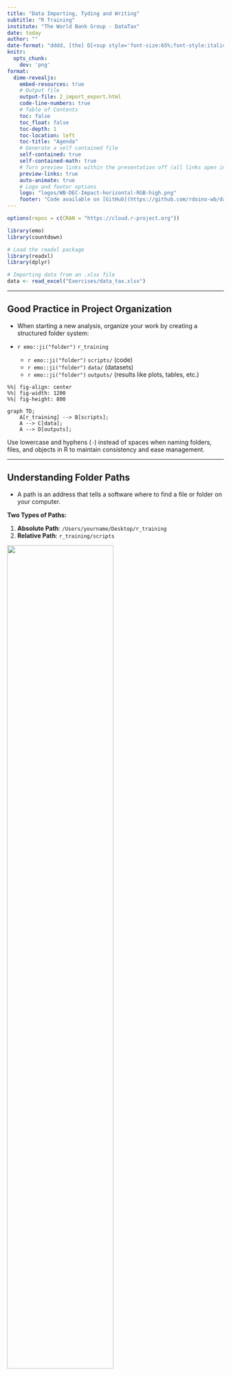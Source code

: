 ```yaml
---
title: "Data Importing, Tyding and Writing"
subtitle: "R Training"
institute: "The World Bank Group - DataTax"
date: today
author: ""
date-format: "dddd, [the] D[<sup style='font-size:65%;font-style:italic;'>th</sup>] [of] MMMM, YYYY"
knitr:
  opts_chunk:
    dev: 'png'
format:
  dime-revealjs:
    embed-resources: true
    # Output file
    output-file: 2_import_export.html
    code-line-numbers: true
    # Table of Contents
    toc: false
    toc_float: false
    toc-depth: 1
    toc-location: left
    toc-title: "Agenda"
    # Generate a self contained file
    self-contained: true
    self-contained-math: true
    # Turn preview links within the presentation off (all links open in a new tab)
    preview-links: true
    auto-animate: true
    # Logo and footer options
    logo: "logos/WB-DEC-Impact-horizontal-RGB-high.png"
    footer: "Code available on [GitHub](https://github.com/rdoino-wb/data_analysis_DataTable)."
---
```


```r

options(repos = c(CRAN = "https://cloud.r-project.org"))

library(emo)
library(countdown)

# Load the readxl package
library(readxl)
library(dplyr)

# Importing data from an .xlsx file
data <- read_excel("Exercises/data_tax.xlsx")

```


------------------------------------------------------------------------

## Good Practice in Project Organization

- When starting a new analysis, organize your work by creating a structured folder system:

- `r emo::ji("folder")` `r_training`
  - `r emo::ji("folder")` `scripts/` (code)
  - `r emo::ji("folder")` `data/` (datasets)
  - `r emo::ji("folder")` `outputs/` (results like plots, tables, etc.)

```mermaid
%%| fig-align: center
%%| fig-width: 1200
%%| fig-height: 800

graph TD;
    A[r_training] --> B[scripts];
    A --> C[data];
    A --> D[outputs];
```    

:::{.callout-note}
Use lowercase and hyphens (`-`) instead of spaces when naming folders, files, and objects in R to maintain consistency and ease management.
:::

----

## Understanding Folder Paths

- A path is an address that tells a software where to find a file or folder on your computer.

**Two Types of Paths:**

1. **Absolute Path**: `/Users/yourname/Desktop/r_training`
2. **Relative Path**: `r_training/scripts`

![](images/paths.png){fig-align="center" width="70%"}

------------------------------------------------------------------------

## The Advantage of Using Projects

`R` doesn’t automatically know where your files are. Using an RStudio project creates a shortcut that tells `R` where to find everything, making your workflow smoother.

![](images/project.png){width="auto" fig-align="center"}

------------------------------------------------------------------------

## Setting Up Your Environment {.exercise}

`r countdown::countdown(minutes = 5, seconds = 0, top = 0)`

1. **Create a new Folder named `r_training`**

2. **Create a Project**  
   - Open **RStudio**.  
   - Go to **File > New Project > Existing Directory**.  
   - Browse to your `r_training` folder and click **Open**.  
   - Click **Create Project** to finish.

3. **Open the Project**  (Double-click the file to open it in RStudio.)

4. **Run this command in the RStudio Console:  ** 

```r
usethis::use_course("https://github.com/your-organization/course-repo")
```
     
   - Follow the prompts to unzip the materials into your project folder.

You’re all set to begin! `r emo::ji("party_popper")`

------------------------------------------------------------------------

## Organizing the `data` Folder

```mermaid
%%| fig-align: center

graph TD;
    A[data] --> B[Raw];
    A --> C[Intermediate];
    A --> D[Final];
```

:::: {.columns}

::: {.column width="33%" .fragment}
### `Raw`
- Original, untouched data.  
- Backup recommended to preserve integrity.  
:::

::: {.column width="33%" .fragment}
### `Intermediate`
- Data formatted, renamed, and tidied.  
- Ready for further cleaning.  
:::

::: {.column width="33%" .fragment}
### `Final`
- Cleaned and transformed data.  
- Ready for graphs, tables, and regressions.  
:::

::::

# Import

## Preparing Data for R: General Concepts and Best Practices

::: {.incremental}

- **Document Types** organizations extensively rely on spreadsheets ([read](https://www.tandfonline.com/doi/full/10.1080/00031305.2017.1375989#abstract))
  - Common data formats include:
    - **Spreadsheets** (.csv, .xlsx, xls...): Standard for structured data.
    - **DTA** (.dta): Used for data from STATA.

- **Spreadsheets**  
  - **CSV** is generally preferable:
    - Easier to import and process.
    - More compatible across different systems and software and **much lighter**.

:::

. . . 

::: {.callout-caution collapse="true"}
# Advanced 
The [Apache Arrow](https://arrow.apache.org/) format is designed to handle large data sets efficiently, making it suitable for big data analysis. Arrow files offer faster read/write operations compared to traditional formats.
:::

---

## Importing Data into R

- **Main Import Methods**  
  - The library [readxl](https://readxl.tidyverse.org/) provides some useful functions
    - **read_xls()** for XLS files (*.xls*).
    - **read_xlsx()** for Excel files (*.xlsx*).
    - **read_csv()** CSV files (*.csv*).
    - **read_parquet()** for *.dta* files, using the [haven](https://haven.tidyverse.org/) package.
    - **readRDS()** for *.RDS* files.

. . . 

- **Example: Importing an .xlsx File**  
  - To import an Excel file, you’ll need to load the `readxl` package

```r
# Install the package if necessary
install.packages("readxl")

# Load the readxl package
library(readxl)

# Importing data from an .xlsx file
data <- read_excel("data_tax.xlsx")
```

---

## Practical Steps Right After Importing Data

1. Once data is imported, we first want to take a look at it `r emo::ji("eyes")`
  
```r

# print the first 5 rows
head(data)

# open the entire dataset 
# View(data)

# we can mix them together
# View(head(data))

```

. . . 

::: {.callout-note}
You might also notice that the Taxpayer ID and Full Name columns are surrounded by back-ticks. This is because they contain spaces, which breaks R’s standard naming rules, making them non-syntactic names. To refer to these variables in R, you need to enclose them in back-ticks.
:::

---

## Practical Steps Right After Importing Data

2. Let's get a snapshot of the data structure and content: 

```r

# Install the package if necessary
# install.packages("dplyr")

# Load the dplyr package
library(dplyr)

# Get an overview of the data
glimpse(data)

```
---

## Practical Steps Right After Importing Data

3.	Now, we’ll make sure that our variable names follow snake_case convention `r emo::ji("sunglasses")`

- Option 1: Rename columns manually:
  
```r

# We can rename columns one by one
data = rename(
  data, 
  tax_payer_id    = `Taxpayer ID`,
  name            = `Name`
  ...
  )

```

. . . 

-	Option 2: Automatically convert all column names to snake_case using janitor:
	
```r

# Install the package if necessary
# install.packages("janitor")

# Load the janitor package
library(janitor)

# transform in snake_case all the var names
data = clean_names(data)

# take a look
names(data)

```

---

## Exercise 1 {.exercise}

You can find the exercise in the folder "Exercises/Import_and_Export.R"

`r countdown::countdown(minutes = 10, seconds = 0, top = 10)`

```r

# Exercise: Data Import and Initial Cleaning ----

# Step 1: Setting Up

# List of required packages
packages = c(
  "readxl",      # For reading Excel files
  "dplyr",       # For data manipulation
  "tidyverse",   # For general data handling and visualization
  "data.table",  # For fast data import and manipulation
  "here",        # For file path management
  "haven",       # For importing Stata files
  "janitor"      # For cleaning column names
)

# Install pacman if not already installed
if (!require("pacman")) install.packages("pacman")

# Load the packages with pacman
pacman::p_load(packages, character.only = TRUE, install = TRUE)

# Step 2: Loading and Inspecting Data ----

# 1. Firm Characteristics Data set
# Hint: Use an appropriate function to load a CSV file.
# Objective: Load "firm_characteristics.csv" and check the first few rows.

# Hint: After loading, apply a function from `janitor` to clean column names.

# 2. VAT Declarations Data set
# Hint: Use a function that can read Stata (.dta) files.
# Objective: Load "vat_declarations.dta" and check the first few rows.

# Hint: Review the column names to see if they need cleaning.

# 3. CIT Declarations Data set
# Hint: Use a function that can read Excel files and specify the sheet.
# Objective: Load "cit_declarations.xlsx" from the second sheet and check the first few rows.

# Reflection (BONUS) 
# After completing each step, ensure column names are consistent across files.

```
---

## Exercise 1 (Solutions) {.exercise}

```r

# Pre-requisites ----

# List of required packages
packages = c(
  "readxl",
  "dplyr",
  "tidyverse",
  "data.table",
  "here",
  "haven",
  "janitor" # Added janitor for clean_names() function
)

# Install pacman if not already installed
if (!require("pacman")) install.packages("pacman")

# Load the packages with pacman
pacman::p_load(packages, character.only = TRUE, install = TRUE)

# Import the Data ----

# FIRMS CHARACTERISTICS

# Load the firm-level characteristics (firm_characteristics.csv)
dt_firms = fread(here("quarto_files", "Solutions", "Data", "Raw", "firm_characteristics.csv"))

# Display the first 5 rows
head(dt_firms)

# Clean column names to make them consistent
dt_firms = clean_names(dt_firms)

# VAT DECLARATIONS

# Load the VAT panel data (vat_declarations.dta)
panel_vat = read_dta(here("quarto_files", "Solutions", "Data", "Raw", "vat_declarations.dta"))

# Display the first 5 rows
head(panel_vat)

# Column names look fine, but the bonus question requires us to change firm_id
panel_vat = rename(panel_vat, firm_id = id_firm)

# CIT DECLARATIONS

# Load the CIT panel data (cit_declarations.xlsx)
panel_cit = read_xlsx(here("quarto_files", "Solutions", "Data", "Raw", "cit_declarations.xlsx"), sheet = 2)

# Display the first 5 rows
head(panel_cit)

# Column names look consistent, so no need for further cleaning

```

# Tyding Data 

## Tidy Tax Administrative Data {.center}

. . . 

**What is Tidy Data?**

Tidy data organizes tax administrative data into a consistent, analysis-ready format:

. . . 

1. **Each variable is a column; each column is a variable.**

. . .

2. **Each observation is a row; each row is an observation.**

. . .

3. **Each value is a cell; each cell is a single value.**

. . .

![](images/tidy.png){fig-align="center"}


## Let's take a look at this dataset 

::: {.fragment}

| Taxpayer ID | Tax Type   | 2021 Q1 | 2021 Q2 | 2021 Q3 | 2021 Q4 |
|-------------|------------|---------|---------|---------|---------|
| 101         | Income Tax | 500     | 600     | 450     | 700     |
| 102         | VAT        | 300     | 400     | 350     | 500     |

:::

::: {.fragment}

**What are the variables?** 

:::

::: {.fragment}

Taxpayer ID, Tax Type, Quarter, Payment Amount.

::: 

::: {.fragment}

**What constitutes a single observation in this dataset?** 

:::

::: {.fragment}

One observation is a specific tax payment for a taxpayer during a particular quarter.

::: 

::: {.fragment}

**How would you reshape the dataset to meet the three key tidy characteristics?** 

  - Each variable is a column; each column is a variable.

  - Each observation is a row; each row is an observation.

  - Each value is a cell; each cell is a single value.

:::

---

**From "Wide"**

| Taxpayer ID | Tax Type   | 2021 Q1 | 2021 Q2 | 2021 Q3 | 2021 Q4 |
|-------------|------------|---------|---------|---------|---------|
| 101         | Income Tax | 500     | 600     | 450     | 700     |
| 102         | VAT        | 300     | 400     | 350     | 500     |

. . . 

**To "Long" --> Tidy Data**

| Taxpayer ID | Tax Type   | Quarter | Payment Amount |
|-------------|------------|---------|----------------|
| 101         | Income Tax | 2021 Q1 | 500            |
| 101         | Income Tax | 2021 Q2 | 600            |
| 101         | Income Tax | 2021 Q3 | 450            |
| 101         | Income Tax | 2021 Q4 | 700            |
| 102         | VAT        | 2021 Q1 | 300            |
| 102         | VAT        | 2021 Q2 | 400            |
| 102         | VAT        | 2021 Q3 | 350            |
| 102         | VAT        | 2021 Q4 | 500            |

---

## How Do We Go from “Wide” to “Long” in R?

. . . 


:::: {.columns}

::: {.column width=20%}
![](images/tidyr.png){fig-align="center" width=75px fig-height=auto}
:::

::: {.column width=80%}
<div style="margin-top: 35px;">
We need to introduce the package [tidyr](https://tidyr.tidyverse.org/).  
</div>
:::

::::

. . . 

**Why Use Packages?**

-	Packages contain tools (or “verbs”) to perform specific tasks in R.
-	Once installed and loaded, these verbs simplify complex operations.
	
``` r
install.packages("tidyr") #  the package
library(tidyr) # load it
```

```r
install.packages("tibble")
library(tibble)

# Create a wide dataset
wide_data <- tribble(
  ~`taxpayer_id`, ~`tax_type`, ~`2021 Q1`, ~`2021 Q2`, ~`2021 Q3`, ~`2021 Q4`,
  101, "Income Tax", 500, 600, 450, 700,
  102, "VAT", 300, 400, 350, 500,
  102, "Income Tax", 530, 110, 350, 400,
  101, "VAT", 100, 700, 850, 400
)
```

:::{.callout-note}
Use cheat sheets for quick summaries of a package’s verbs and their usage (e.g., [tidyr Cheat Sheet](https://github.com/rstudio/cheatsheets/blob/main/tidyr.pdf)). And don’t forget! AI tools can also assist with coding and debugging. 
:::

. . . 

---

## In practice: 

Start with a `wide` dataset

``` r

print(wide_data)
```

. . . 

```r
#| collapse: true
#| code-line-numbers: "1,2|4,5|7,8,9,10,11,12,13,14,15,16,17|7,8,9|10,11,12,13,14|15|16|"
# Install the package 
install.packages("tidyr")

# Load the package in our session
library(tidyr)

# Pivot the dataset to long format
long_tax_data <- pivot_longer(
    wide_data,                  # Dataset name
    cols = c(
      "2021 Q1",
      "2021 Q2", 
      "2021 Q3", 
      "2021 Q4"),               # Select columns to pivot
    names_to = "Quarter",       # New column for the old column headers (quarters)
    values_to = "Amount"        # New column for the values
  )

```

---

## The final result

```r

# Print the final result
print(long_tax_data)

```

---

## Let's start with two key definitions

:::: {.columns}

::: {.column width="50%" .fragment}

::: {.callout-note icon=false appearence=simple}
## Unit of Observation
The unit of observation refers to the smallest entity or item for which data is collected in a dataset.
:::

:::

::: {.column width="50%" .fragment}

::: {.callout-note icon=false appearence=simple}
## Unit of Analysis
The unit of analysis refers to the entity or object about which you are trying to make conclusions or draw insights.
:::

:::

::::

:::: {.columns}

::: {.column width="50%" .fragment}

::: {.callout-note icon=false appearence=simple}
## Unit of Observation
The unit of observation refers to the smallest entity or item for which data is collected in a dataset.
:::

:::

::: {.column width="50%" .fragment}

::: {.callout-note icon=false appearence=simple}
## Unit of Analysis
The unit of analysis refers to the entity or object about which you are trying to make conclusions or draw insights.
:::

:::

::::

--- 

## Unit of Analysis

1. We need to identify the Unit of Analysis:
  - If studying the different sources of taxes --> `Transaction` X `Tax` X `Time` 
  - If looking at taxpaers behavior --> `Tax ID` X `Time`
  
2. The Unit of Analysis always needs to be uniquely identified by an ID (combined with time periods in the case of a panel).

. . . 

3. How do we now move from `Long` to `Wide`? 

```r

wide_tax_data <- long_tax_data %>%
  pivot_wider(
    names_from = `tax_type`,       # Use `Tax Type` to create new column names
    values_from = Amount          # Populate the new columns with `Amount` values
  )

# Print the final result
print(wide_tax_data)

```

---

# Writing Data in R

## Writing in .csv Format is (Almost) Always a Good Choice

- For most cases, writing data in .csv format is a reliable and widely compatible option.

- I recommend using the `fwrite` function from the `data.table` package for its speed and efficiency.

. . .  

- Below, we save various datasets into the Intermediate folder using fwrite:

```r

# Write the VAT Data
fwrite(panel_vat, here("quarto_files", "Solutions", "Data", "Intermediate", "panel_vat.csv"))

# Write the CIT Declarations
fwrite(panel_cit, here("quarto_files", "Solutions", "Data", "Intermediate", "panel_cit.csv"))
       
# Write the Firm Characteristics
fwrite(dt_firms, here("quarto_files", "Solutions", "Data", "Intermediate", "dt_firms.csv"))
       
```    

## There other options to write data

- Writing .rds Files (For R Objects)

	-	The .rds format is specifically designed for saving R objects. It is useful for saving intermediate results, objects, or data.
	-	We’ll explore this format in more detail later, but here’s a quick example:
  
```r

# Example
base::saveRDS(data, "data_tax.rds")
       
```    

. . .

  - Writing .xlsx Files (For Excel Compatibility): To save data in Excel format (.xlsx), use the writexl package. It is lightweight and doesn’t require external dependencies.

```r

# Example
writexl::write_xlsx(data, "data_tax.xlsx")
       
```  
  
. . . 

  - Writing .parquet Files (For Large Datasets): The .parquet format is a columnar storage format that is highly efficient for both reading and writing large datasets (typically >1GB).

```r

# Example
arrow::writea_parquet(data, "data_tax.parquet")

# Reading parquet files
arrow::read_parquet("data_tax.parquet")
       
```  

---

## To Sum Up

![](images/write_import.png){fig-align="center"}

---

## Exercise 2 

You can find the exercise in the folder "Exercises/Import_and_Export.R"

`r countdown::countdown(minutes = 5, seconds = 0, top = 10)`

```r

# Exercise 2: Write the Data ----

# FIRMS CHARACTERISTICS

# Write the firm-level characteristics (firm_characteristics.format)
# Don't forget to put in the right folder and pick the best format


# VAT DECLARATIONS

# Write the VAT panel data (vat_declarations.format)


# CIT DECLARATIONS

# Write the CIT panel data (cit_declarations.format)

```
---

## Exercise 2 (Solutions)

```r

# Exercise 2: Write the Data ----

# FIRMS CHARACTERISTICS
fwrite(dt_firms, here("Solutions", "Data", "Intermediate", "dt_firms.csv"))

# VAT DECLARATIONS

# Write the VAT panel data (vat_declarations.format)
fwrite(panel_vat, here("Solutions", "Data", "Intermediate", "panel_vat.csv"))

# CIT DECLARATIONS

# Write the CIT panel data 
fwrite(panel_cit, here("Solutions", "Data", "Intermediate", "panel_cit.csv"))

```

# Bonus: Connecting `R` to Databases

---

::: {.incremental}

- **Why Connect to Databases?**  
  - Data is often stored in centralized databases for enhanced security, accessibility, and management.  
  - Traditional workflows might involve submitting data requests to IT teams, causing delays and limited flexibility for analysts.

---

- **The Power of `R` for Database Access**  
  - Using `R`, you can:
    - Query data directly and in real-time.
    - Import large datasets seamlessly into your `R` environment.xw

---

::: {.callout-warning}
However, I suggest extracting the data using your SQL interface and then working with the extracted data in R.
:::

:::

---

## Example: connecting to a database

```r
#| code-line-numbers: "1,2,3|5,6,7,8,9,10,11|13,14,15|17,18|"

# Load Packages
library(DBI) # this package is always needed
library(RMariaDB) # there are packages for each type of database (e.g. RPostgreSQL)

# Example connection
con <- dbConnect(RMariaDB::MariaDB(),
  dbname = "your_db_name",
  host = "your_host",
  user = "your_user",
  password = "your_password"
)

# Query data
result <- dbGetQuery(con, "SELECT * FROM your_table LIMIT 5")
print(result)

# Disconnect
dbDisconnect(con)

```

---

## Writing Dynamic SQL Queries with `glue_sql`

```r
#| collapse: true
#| code-line-numbers: "1,2,3,4,5,6,7,8,9,10,11,12,13,14,15,16,17,18,19,20,21,22,23,24|26,27,28,29,30,31,32,33,34,35,36,37,38,39,40,41|"

# Load required packages
library(DBI)
library(RSQLite)
library(glue)

# Connect to SQLite database
con <- dbConnect(RSQLite::SQLite(), ":memory:")

# Create a Mock DB
tax_data <- data.frame(
  taxpayer_id = paste0("TP", sprintf("%03d", 1:10)),
  name = c("Aisha Khan", "Carlos Martinez", "Chen Wei", "Elena Petrova", "Fatima Al-Farsi",
           "George Okoro", "Hiroshi Tanaka", "Leila Kaur", "Maria Rossi", "William Smith"),
  income = c(85000, 62000, 78000, 90000, 68000, 72000, 95000, 56000, 89000, 75000),
  tax_paid = c(8500, 6200, 7800, 9000, 6800, 7200, 9500, 5600, 8900, 7500),
  tax_year = rep(2022, 10)
)

# Write the dataset to the database using dbWriteTable
dbWriteTable(con, "tax_records", tax_data, overwrite = TRUE)

# Use glue_sql for a dynamic query
min_income <- 60000
query <- glue_sql("SELECT * FROM tax_records WHERE income > {min_income}", .con = con)

# Execute the query
result <- dbGetQuery(con, query)
print(result)

# Disconnect
dbDisconnect(con)

```

---

## Further Resources for SQL

- Take a look at this extensive [list of free resources](https://github.com/amartinson193/The-Ultimate-List-of-Free-SQL-Resources)
  
- Great Graduate-level [course](https://raw.githack.com/uo-ec607/lectures/master/16-databases/16-databases.html#Requirements) taught by [Grant R. McDermott](https://grantmcdermott.com/)

- RStudio’s [Databases using R](https://solutions.posit.co/connections/db/) is an excellent resource that covers a lot. 

- [Juan Mayorga](http://jsmayorga.com/)’s tutorial, [Getting Global Fishing Watch Data from Google Big Query using R](http://jsmayorga.com/post/getting-global-fishing-watch-from-google-bigquery-using-r/), offers a hands-on guide to accessing data and highlights why learning SQL is valuable beyond just using the `dplyr` translation.

- For a concise introduction to SQL, Julia Evans’ [Become A Select Star](https://wizardzines.com/zines/sql/) is a highly recommended resource.

- Google’s official BigQuery [documentation](https://cloud.google.com/bigquery/docs/) provides a deep dive into SQL functions, syntax, and specialized operations, such as handling datetime and JSON objects.

- Platforms like [W3Schools](https://www.w3schools.com/sql/default.asp) and [Codecademy](https://www.codecademy.com/learn/learn-sql) offer numerous free and paid SQL tutorials and courses to enhance your skills.